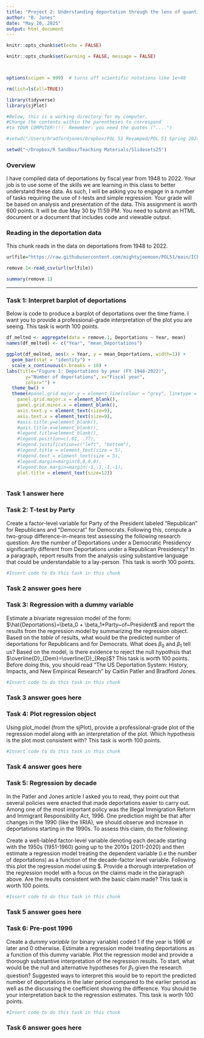 ```yaml
---
title: "Project 2: Understanding deportation through the lens of quantitative analysis"
author: "B. Jones"
date: "May 20, 2025"
output: html_document
---
```


```r
knitr::opts_chunk$set(echo = FALSE)

knitr::opts_chunk$set(warning = FALSE, message = FALSE) 



options(scipen = 999)  # turns off scientific notations like 1e+40

rm(list=ls(all=TRUE))

library(tidyverse)
library(sjPlot)

#Below, this is a working directory for my computer.
#Change the contents within the parentheses to correspond
#to YOUR COMPUTER!!!!  Remember: you need the quotes ("....")

#setwd("/Users/bradfordjones/Dropbox/POL 51 Revamped/POL 51 Spring 2024/Slidesets")

setwd("~/Dropbox/R Sandbox/Teaching Materials/Slidesets25")

```

### Overview

I have compiled data of deportations by fiscal year from 1948 to 2022.  Your job is to use some of the skills we are learning in this class to better understand these data.  As such, I will be asking you to engage in a number of tasks requiring the use of $t$-tests and simple regression.  Your grade will be based on analysis and presentation of the data.  This assignment is worth 600 points.  It will be due May 30 by 11:59 PM.  You need to submit an HTML document or a document that includes code and viewable output.  

### Reading in the deportation data

This chunk reads in the data on deportations from 1948 to 2022. 

\tiny

```r
urlfile="https://raw.githubusercontent.com/mightyjoemoon/POL51/main/ICE_removals_1948.csv"

remove.1<-read_csv(url(urlfile))

summary(remove.1)
```

---

### Task 1: Interpret barplot of deportations

Below is code to produce a barplot of deportations over the time frame.  I want you to provide a professional-grade interpretation of the plot you are seeing.  This task is worth 100 points. 

```r

df_melted <- aggregate(data = remove.1, Deportations ~ Year, mean)
names(df_melted) <- c("Year", "mean_Deportations")

ggplot(df_melted, aes(x = Year, y = mean_Deportations, width=1)) +
  geom_bar(stat = "identity") +
  scale_x_continuous(n.breaks = 10) +
labs(title="Figure 1: Deportations by year (FY 1948-2022)",
       y="Number of deportations", x="Fiscal year",
       color="") +
  theme_bw() +
  theme(#panel.grid.major.y = element_line(colour = "grey", linetype = "dashed"),
    panel.grid.major.x = element_blank(),
    panel.grid.minor.x = element_blank(),
    axis.text.y = element_text(size=9),
    axis.text.x = element_text(size=9),
    #axis.title.y=element_blank(),
    #axis.title.x=element_blank(),
    #legend.title=element_blank(),
    #legend.position=c(.01, .77),
    #legend.justification=c("left", "bottom"),
    #legend.title = element_text(size = 5), 
    #legend.text = element_text(size = 5),
    #legend.margin=margin(0,0,0,0),
    #legend.box.margin=margin(-1,-1,-1,-1),
    plot.title = element_text(size=12))  



```

### Task 1 answer here



### Task 2: T-test by Party

Create a factor-level variable for Party of the President labeled "Republican" for
Republicans and "Democrat" for Democrats.  Following this, compute a two-group difference-in-means test assessing the following research question: Are the number of Deportations under a Democratic Presidency significantly different from Deportations under a Republican Presidency?  In a paragraph, report results from the analysis using substantive language that could be understandable to a lay-person. This task is worth 100 points.  


```r
#Insert code to do this task in this chunk 


```

### Task 2 answer goes here

### Task 3: Regression with a dummy variable 
Estimate a bivariate regression model of the form: $\hat{Deportations}=\beta_0 + \beta_1*Party~of~President$ and report the results from the regression model by summarizing the regression object.  Based on the *table* of results, what would be the predicted number of deportations for Republicans and for Democrats.  What does $\beta_0$ and $\beta_1$ tell us? Based on the model, is there evidence to reject the null hypothsis that $\overline{D}_{Dem}=\overline{D}_{Rep}$?  This task is worth 100 points. Before doing this, you should read "The US Deportation System: History, Impacts, and New Empirical Research" by Caitlin Patler and Bradford Jones.   

```r
#Insert code to do this task in this chunk 


```

### Task 3 answer goes here


### Task 4: Plot regression object

Using $\textrm{plot_model}$ (from the $\textrm{sjPlot}$), provide a professional-grade plot of the regression model along with an interpretation of the plot.  Which hypothesis is the plot most consistent with? This task is worth 100 points.

```r

#Insert code to do this task in this chunk 

```

### Task 4 answer goes here


### Task 5: Regression by decade

In the Patler and Jones article I asked you to read, they point out that several policies were enacted that made deportations easier to carry out.  Among one of the most important policy was the Illegal Immigration Reform and Immigrant Responsibility Act, 1996.  One prediction might be that after changes in the 1990 (like the IIRIA), we should observe and increase in deportations starting in the 1990s.  To assess this claim, do the following: 

Create a well-labled factor-level variable denoting each decade starting with the 1950s (1951-1960) going up to the 2010s (2011-2020) and then estimate a regression model treating the dependent variable (i.e the number of deportations) as a function of the decade-factor level variable. Following this plot the regression model using $\textrm{plot_model}.  Provide a thorough interpretation of the regression model with a focus on the claims made in the paragraph above.  Are the results consistent with the basic claim made? This task is worth 100 points. 


```r

#Insert code to do this task in this chunk 


```

### Task 5 answer goes here


### Task 6: Pre-post 1996

Create a *dummy variable* (or binary variable) coded 1 if the year is 1996 or later and 0 otherwise.  Estimate a regression model treating deportations as a function of this dummy variable. Plot the regression model and provide a thorough substantive interpretation of the regression results. To start, what would be the null and alternative hypotheses for $\beta_1$ given the research question?   Suggested ways to interpret this would be to report the predicted number of deportations in the later period compared to the earlier period as well as the discussing the coefficient showing the difference.  You should tie your interpretation back to the regression estimates. This task is worth 100 points. 

```r


#Insert code to do this task in this chunk 

```

### Task 6 answer goes here